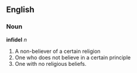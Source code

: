 == English ==
===Noun===
'''infidel''' ''n''

# A non-believer of a certain religion
# One who does not believe in a certain principle
# One with no religious beliefs.

{{stub}}